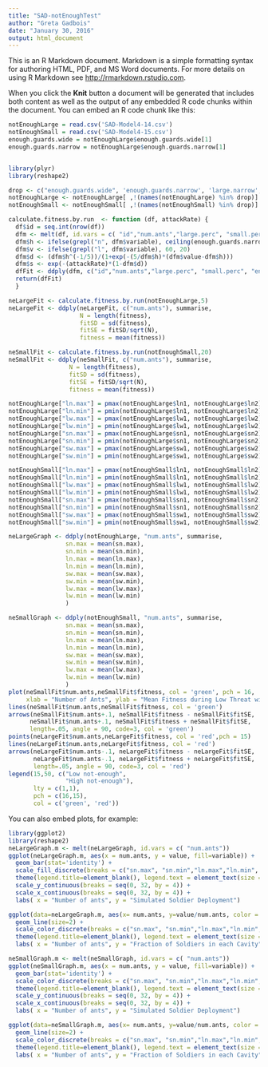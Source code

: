 ```yaml
---
title: "SAD-notEnoughTest"
author: "Greta Gadbois"
date: "January 30, 2016"
output: html_document
---
```


This is an R Markdown document. Markdown is a simple formatting syntax for authoring HTML, PDF, and MS Word documents. For more details on using R Markdown see <http://rmarkdown.rstudio.com>.

When you click the **Knit** button a document will be generated that includes both content as well as the output of any embedded R code chunks within the document. You can embed an R code chunk like this:

```r
notEnoughLarge = read.csv('SAD-Model4-14.csv')
notEnoughSmall = read.csv('SAD-Model4-15.csv')
enough.guards.wide = notEnoughLarge$enough.guards.wide[1]
enough.guards.narrow = notEnoughLarge$enough.guards.narrow[1]


library(plyr)
library(reshape2)

drop <- c("enough.guards.wide", 'enough.guards.narrow', 'large.narrow', 'large.wide', 'small.narrow', 'small.wide', 'h')
notEnoughLarge <- notEnoughLarge[ ,!(names(notEnoughLarge) %in% drop)]
notEnoughSmall <- notEnoughSmall[ ,!(names(notEnoughSmall) %in% drop)]

calculate.fitness.by.run  <- function (df, attackRate) {
  df$id = seq.int(nrow(df))
  dfm <- melt(df, id.vars = c( "id","num.ants","large.perc", "small.perc", "enough.narrow", "enough.wide", "not.enough"))
  dfm$h <- ifelse(grepl("n", dfm$variable), ceiling(enough.guards.narrow/2), ceiling(enough.guards.wide/2))
  dfm$v <- ifelse(grepl("l", dfm$variable), 60, 20)
  dfm$d <- (dfm$h^(-1/5))/(1+exp(-(5/dfm$h)*(dfm$value-dfm$h)))
  dfm$s <- exp(-(attackRate)*(1-dfm$d))
  dfFit <- ddply(dfm, c("id","num.ants","large.perc", "small.perc", "enough.narrow", "enough.wide", "not.enough"), summarise, fitness = sum(v*s))
  return(dfFit)
  }

neLargeFit <- calculate.fitness.by.run(notEnoughLarge,5)
neLargeFit <- ddply(neLargeFit, c("num.ants"), summarise, 
                    N = length(fitness),
                    fitSD = sd(fitness),
                    fitSE = fitSD/sqrt(N),
                    fitness = mean(fitness))

neSmallFit <- calculate.fitness.by.run(notEnoughSmall,20)
neSmallFit <- ddply(neSmallFit, c("num.ants"), summarise, 
                 N = length(fitness),
                 fitSD = sd(fitness),
                 fitSE = fitSD/sqrt(N),
                 fitness = mean(fitness))

notEnoughLarge["ln.max"] = pmax(notEnoughLarge$ln1, notEnoughLarge$ln2)
notEnoughLarge["ln.min"] = pmin(notEnoughLarge$ln1, notEnoughLarge$ln2)
notEnoughLarge["lw.max"] = pmax(notEnoughLarge$lw1, notEnoughLarge$lw2)
notEnoughLarge["lw.min"] = pmin(notEnoughLarge$lw1, notEnoughLarge$lw2)
notEnoughLarge["sn.max"] = pmax(notEnoughLarge$sn1, notEnoughLarge$sn2)
notEnoughLarge["sn.min"] = pmin(notEnoughLarge$sn1, notEnoughLarge$sn2)
notEnoughLarge["sw.max"] = pmax(notEnoughLarge$sw1, notEnoughLarge$sw2)
notEnoughLarge["sw.min"] = pmin(notEnoughLarge$sw1, notEnoughLarge$sw2)

notEnoughSmall["ln.max"] = pmax(notEnoughSmall$ln1, notEnoughSmall$ln2)
notEnoughSmall["ln.min"] = pmin(notEnoughSmall$ln1, notEnoughSmall$ln2)
notEnoughSmall["lw.max"] = pmax(notEnoughSmall$lw1, notEnoughSmall$lw2)
notEnoughSmall["lw.min"] = pmin(notEnoughSmall$lw1, notEnoughSmall$lw2)
notEnoughSmall["sn.max"] = pmax(notEnoughSmall$sn1, notEnoughSmall$sn2)
notEnoughSmall["sn.min"] = pmin(notEnoughSmall$sn1, notEnoughSmall$sn2)
notEnoughSmall["sw.max"] = pmax(notEnoughSmall$sw1, notEnoughSmall$sw2)
notEnoughSmall["sw.min"] = pmin(notEnoughSmall$sw1, notEnoughSmall$sw2)

neLargeGraph <- ddply(notEnoughLarge, "num.ants", summarise, 
                sn.max = mean(sn.max),
                sn.min = mean(sn.min),
                ln.max = mean(ln.max),
                ln.min = mean(ln.min),
                sw.max = mean(sw.max),
                sw.min = mean(sw.min),
                lw.max = mean(lw.max),
                lw.min = mean(lw.min)
                )

neSmallGraph <- ddply(notEnoughSmall, "num.ants", summarise, 
                sn.max = mean(sn.max),
                sn.min = mean(sn.min),
                ln.max = mean(ln.max),
                ln.min = mean(ln.min),
                sw.max = mean(sw.max),
                sw.min = mean(sw.min),
                lw.max = mean(lw.max),
                lw.min = mean(lw.min)
                )
plot(neSmallFit$num.ants,neSmallFit$fitness, col = 'green', pch = 16,
     xlab = "Number of Ants", ylab = "Mean Fitness during Low Threat with Standard Error")
lines(neSmallFit$num.ants,neSmallFit$fitness, col = 'green')
arrows(neSmallFit$num.ants+.1, neSmallFit$fitness - neSmallFit$fitSE,
      neSmallFit$num.ants+.1, neSmallFit$fitness + neSmallFit$fitSE,
      length=.05, angle = 90, code=3, col = 'green')
points(neLargeFit$num.ants,neLargeFit$fitness, col = 'red',pch = 15)
lines(neLargeFit$num.ants,neLargeFit$fitness, col = 'red')
arrows(neLargeFit$num.ants-.1, neLargeFit$fitness - neLargeFit$fitSE,
       neLargeFit$num.ants-.1, neLargeFit$fitness + neLargeFit$fitSE,
       length=.05, angle = 90, code=3, col = 'red')
legend(15,50, c("Low not-enough", 
                "High not-enough"),
       lty = c(1,1),
       pch = c(16,15),
       col = c('green', 'red'))


```

You can also embed plots, for example:

```r

library(ggplot2)
library(reshape2)
neLargeGraph.m <- melt(neLargeGraph, id.vars = c( "num.ants"))
ggplot(neLargeGraph.m, aes(x = num.ants, y = value, fill=variable)) + 
  geom_bar(stat='identity') + 
  scale_fill_discrete(breaks = c("sn.max", "sn.min","ln.max","ln.min", "sw.max","sw.min", "lw.max", "lw.min" ), labels=c("Cavity 1: Small Narrow", "Cavity 2: Small Narrow", "Cavity 3: Large Narrow","Cavity 4: Large Narrow","Cavity 5: Small Wide","Cavity 6: Small Wide","Cavity 7: Large Wide","Cavity 8: Large Wide"), guide = guide_legend(reverse=TRUE)) + 
  theme(legend.title=element_blank(), legend.text = element_text(size = 16), text = element_text(size=20)) + 
  scale_y_continuous(breaks = seq(0, 32, by = 4)) +
  scale_x_continuous(breaks = seq(0, 32, by = 4)) +
  labs( x = "Number of ants", y = "Simulated Soldier Deployment")

ggplot(data=neLargeGraph.m, aes(x= num.ants, y=value/num.ants, color = variable)) +
  geom_line(size=2) +
  scale_color_discrete(breaks = c("sn.max", "sn.min","ln.max","ln.min", "sw.max","sw.min", "lw.max", "lw.min" ), labels=c("Cavity 1: Small Narrow", "Cavity 2: Small Narrow", "Cavity 3: Large Narrow","Cavity 4: Large Narrow","Cavity 5: Small Wide","Cavity 6: Small Wide","Cavity 7: Large Wide","Cavity 8: Large Wide"), guide = guide_legend(reverse=TRUE)) + 
  theme(legend.title=element_blank(), legend.text = element_text(size = 16), text = element_text(size=20)) + 
  labs( x = "Number of ants", y = "Fraction of Soldiers in each Cavity")

neSmallGraph.m <- melt(neSmallGraph, id.vars = c( "num.ants"))
ggplot(neSmallGraph.m, aes(x = num.ants, y = value, fill=variable)) + 
  geom_bar(stat='identity') + 
  scale_color_discrete(breaks = c("sn.max", "sn.min","ln.max","ln.min", "sw.max","sw.min", "lw.max", "lw.min" ), labels=c("Cavity 1: Small Narrow", "Cavity 2: Small Narrow", "Cavity 3: Large Narrow","Cavity 4: Large Narrow","Cavity 5: Small Wide","Cavity 6: Small Wide","Cavity 7: Large Wide","Cavity 8: Large Wide"), guide = guide_legend(reverse=TRUE)) + 
  theme(legend.title=element_blank(), legend.text = element_text(size = 16), text = element_text(size=20)) + 
  scale_y_continuous(breaks = seq(0, 32, by = 4)) +
  scale_x_continuous(breaks = seq(0, 32, by = 4)) +
  labs( x = "Number of ants", y = "Simulated Soldier Deployment")

ggplot(data=neSmallGraph.m, aes(x= num.ants, y=value/num.ants, color = variable)) +
  geom_line(size=2) +
  scale_color_discrete(breaks = c("sn.max", "sn.min","ln.max","ln.min", "sw.max","sw.min", "lw.max", "lw.min" ), labels=c("Cavity 1: Small Narrow", "Cavity 2: Small Narrow", "Cavity 3: Large Narrow","Cavity 4: Large Narrow","Cavity 5: Small Wide","Cavity 6: Small Wide","Cavity 7: Large Wide","Cavity 8: Large Wide"), guide = guide_legend(reverse=TRUE)) + 
  theme(legend.title=element_blank(), legend.text = element_text(size = 16), text = element_text(size=20)) + 
  labs( x = "Number of ants", y = "Fraction of Soldiers in each Cavity")
```



